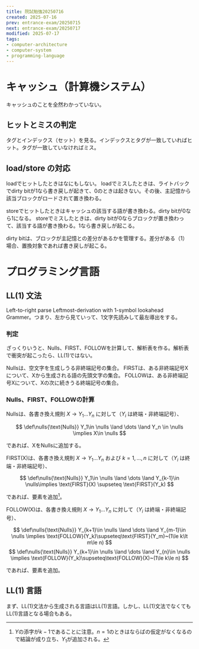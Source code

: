 ```yaml
---
title: 院試勉強20250716
created: 2025-07-16
prev: entrance-exam/20250715
next: entrance-exam/20250717
modified: 2025-07-17
tags:
- computer-architecture
- computer-system
- programming-language
---
```


# キャッシュ（計算機システム）

キャッシュのことを全然わかっていない。

## ヒットとミスの判定

タグとインデックス（セット）を見る。インデックスとタグが一致していればヒット。タグが一致していなければミス。

## load/store の対応

loadでヒットしたときはなにもしない。
loadでミスしたときは、ライトバックでdirty bitが1なら書き戻しが起きて、0のときは起きない。その後、主記憶から該当ブロックがロードされて置き換わる。

storeでヒットしたときはキャッシュの該当する語が書き換わる。dirty bitが0なら1になる。
storeでミスしたときは、dirty bitが0ならブロックが置き換わって、該当する語が書き換わる。1なら書き戻しが起こる。

dirty bitは、ブロックが主記憶との差分があるかを管理する。差分がある（1）場合、置換対象であれば書き戻しが起こる。

# プログラミング言語

## LL(1) 文法

Left-to-right parse Leftmost-derivation with 1-symbol lookahead Grammer。つまり、左から見ていって、1文字先読みして最左導出をする。

### 判定

ざっくりいうと、Nulls、FIRST、FOLLOWを計算して、解析表を作る。解析表で衝突が起こったら、LL(1)ではない。

Nullsは、空文字を生成しうる非終端記号の集合。
FIRSTは、ある非終端記号Xについて、Xから生成される語の先頭文字の集合。
FOLLOWは、ある非終端記号Xについて、Xの次に続きうる終端記号の集合。

### Nulls、FIRST、FOLLOWの計算

Nullsは、各書き換え規則 $X \to Y_1 \dots Y_n$ に対して（$Y_i$ は終端・非終端記号）、

$$
\def\nulls{\text{Nulls}}
Y_1\in \nulls \land \dots \land Y_n \in \nulls \implies X\in \nulls
$$

であれば、XをNullsに追加する。

FIRST(X)は、各書き換え規則 $X \to Y_1 \dots Y_n$ および $k=1,...,n$ に対して（$Y_i$ は終端・非終端記号）、

$$
\def\nulls{\text{Nulls}}
Y_1\in \nulls \land \dots \land Y_{k-1}\in \nulls\implies \text{FIRST}(X) \supseteq \text{FIRST}(Y_k)
$$

であれば、要素を追加[^1]。

FOLLOW(X)は、各書き換え規則 $X \to Y_1 \dots Y_n$ に対して（$Y_i$ は終端・非終端記号）、

$$
\def\nulls{\text{Nulls}}
Y_{k+1}\in \nulls \land \dots \land Y_{m-1}\in \nulls \implies \text{FOLLOW}(Y_k)\supseteq\text{FIRST}(Y_m)~(1\le k\lt m\le n)
$$
$$
\def\nulls{\text{Nulls}}
Y_{k+1}\in \nulls \land \dots \land Y_{n}\in \nulls \implies \text{FOLLOW}(Y_k)\supseteq\text{FOLLOW}(X)~(1\le k\le n)
$$

であれば、要素を追加。

## LL(1) 言語

まず、LL(1)文法から生成される言語はLL(1)言語。しかし、LL(1)文法でなくてもLL(1)言語となる場合もある。

[^1]: $Y$の添字が$k-1$であることに注意。$n=1$のときはならばの仮定がなくなるので結論が成り立ち、$Y_1$が追加される。

